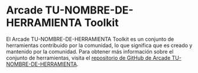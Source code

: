 # Arcade TU-NOMBRE-DE-HERRAMIENTA Toolkit

El Arcade TU-NOMBRE-DE-HERRAMIENTA Toolkit es un conjunto de herramientas contribuido por la comunidad, lo que significa que es creado y mantenido por la comunidad. Para obtener más información sobre el conjunto de herramientas, visita el [repositorio de GitHub de Arcade TU-NOMBRE-DE-HERRAMIENTA](https://github.com/YOUR-GITHUB-USERNAME/YOUR-TOOLKIT-REPO-NAME).